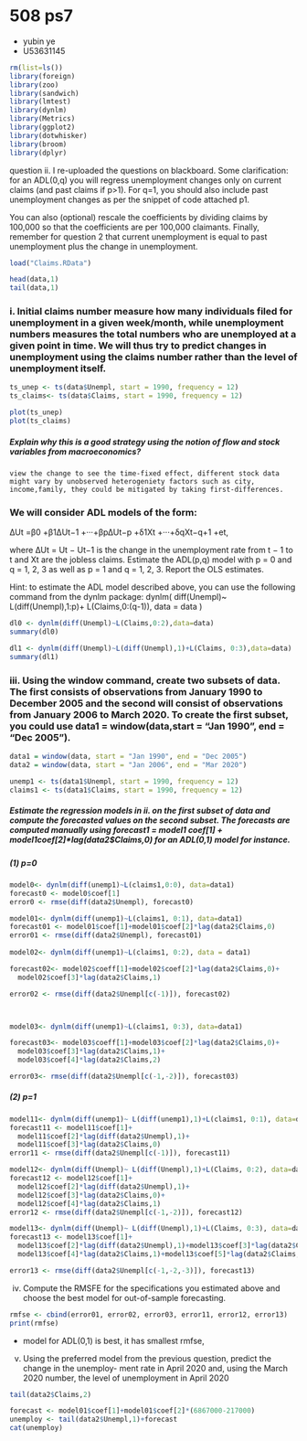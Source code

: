 508 ps7
========================================================
- yubin ye
- U53631145

```r
rm(list=ls())
library(foreign)
library(zoo)
library(sandwich)
library(lmtest)
library(dynlm)
library(Metrics)
library(ggplot2)
library(dotwhisker)
library(broom)
library(dplyr)
```


question ii. I re-uploaded the questions on blackboard. Some clarification: for an ADL(0,q) you will regress unemployment changes only on current claims (and past claims if p>1). For q=1, you should also include past unemployment changes as per the snippet of code attached p1.

You can also (optional) rescale the coefficients by dividing claims by 100,000 so that the coefficients are per 100,000 claimants. Finally, remember for question 2 that current unemployment is equal to past unemployment plus the change in unemployment.

```r
load("Claims.RData")

head(data,1)
tail(data,1)
```

### i. Initial claims number measure how many individuals filed for unemployment in a given week/month, while unemployment numbers measures the total numbers who are unemployed at a given point in time. We will thus try to predict changes in unemployment using the claims number rather than the level of unemployment itself. 

```r
ts_unep <- ts(data$Unempl, start = 1990, frequency = 12)
ts_claims<- ts(data$Claims, start = 1990, frequency = 12)

plot(ts_unep)
plot(ts_claims)
```

##### Explain why this is a good strategy using the notion of flow and stock variables from macroeconomics?

`view the change to see the time-fixed effect, different stock data might vary by unobserved heterogeniety factors such as city, income,family, they could be mitigated by taking first-differences.`

### We will consider ADL models of the form:
∆Ut =β0 +β1∆Ut−1 +···+βp∆Ut−p +δ1Xt +···+δqXt−q+1 +et,

where ∆Ut = Ut − Ut−1 is the change in the unemployment rate from t − 1 to t and Xt are the jobless claims. Estimate the ADL(p,q) model with p = 0 and q = 1, 2, 3 as well as p = 1 and q = 1, 2, 3. Report the OLS estimates.

Hint: to estimate the ADL model described above, you can use the following command from the dynlm package: dynlm( diff(Unempl)~ L(diff(Unempl),1:p)+ L(Claims,0:(q-1)), data
= data )

```r
dl0 <- dynlm(diff(Unempl)~L(Claims,0:2),data=data)
summary(dl0)

dl1 <- dynlm(diff(Unempl)~L(diff(Unempl),1)+L(Claims, 0:3),data=data)
summary(dl1)  

```

### iii. Using the window command, create two subsets of data. The first consists of observations from January 1990 to December 2005 and the second will consist of observations from January 2006 to March 2020. To create the first subset, you could use data1 = window(data,start = "Jan 1990", end = "Dec 2005").

```r
data1 = window(data, start = "Jan 1990", end = "Dec 2005")
data2 = window(data, start = "Jan 2006", end = "Mar 2020")

unemp1 <- ts(data1$Unempl, start = 1990, frequency = 12)
claims1 <- ts(data1$Claims, start = 1990, frequency = 12)
```

##### Estimate the regression models in ii. on the first subset of data and compute the forecasted values on the second subset. The forecasts are computed manually using forecast1 = model1 $coef[1] + model1$coef[2]*lag(data2$Claims,0) for an ADL(0,1) model for instance.


##### (1) p=0
```r
model0<- dynlm(diff(unemp1)~L(claims1,0:0), data=data1)
forecast0 <- model0$coef[1]
error0 <- rmse(diff(data2$Unempl), forecast0)

model01<- dynlm(diff(unemp1)~L(claims1, 0:1), data=data1)
forecast01 <- model01$coef[1]+model01$coef[2]*lag(data2$Claims,0)
error01 <- rmse(diff(data2$Unempl), forecast01)
           
model02<- dynlm(diff(unemp1)~L(claims1, 0:2), data = data1)

forecast02<- model02$coeff[1]+model02$coef[2]*lag(data2$Claims,0)+
  model02$coef[3]*lag(data2$Claims,1)

error02 <- rmse(diff(data2$Unempl[c(-1)]), forecast02)



model03<- dynlm(diff(unemp1)~L(claims1, 0:3), data=data1)

forecast03<- model03$coeff[1]+model03$coef[2]*lag(data2$Claims,0)+
  model03$coef[3]*lag(data2$Claims,1)+
  model03$coef[4]*lag(data2$Claims,2)

error03<- rmse(diff(data2$Unempl[c(-1,-2)]), forecast03)
```

##### (2) p=1
```r

model11<- dynlm(diff(unemp1)~ L(diff(unemp1),1)+L(claims1, 0:1), data=data1)
forecast11 <- model11$coef[1]+
  model11$coef[2]*lag(diff(data2$Unempl),1)+
  model11$coef[3]*lag(data2$Claims,0)
error11 <- rmse(diff(data2$Unempl[c(-1)]), forecast11)

model12<- dynlm(diff(Unempl)~ L(diff(Unempl),1)+L(Claims, 0:2), data=data1)
forecast12 <- model12$coef[1]+
  model12$coef[2]*lag(diff(data2$Unempl),1)+
  model12$coef[3]*lag(data2$Claims,0)+
  model12$coef[4]*lag(data2$Claims,1)
error12 <- rmse(diff(data2$Unempl[c(-1,-2)]), forecast12)

model13<- dynlm(diff(Unempl)~ L(diff(Unempl),1)+L(Claims, 0:3), data=data1)
forecast13 <- model13$coef[1]+
  model13$coef[2]*lag(diff(data2$Unempl),1)+model13$coef[3]*lag(data2$Claims,0)+
  model13$coef[4]*lag(data2$Claims,1)+model13$coef[5]*lag(data2$Claims,2)

error13 <- rmse(diff(data2$Unempl[c(-1,-2,-3)]), forecast13)

```

iv. Compute the RMSFE for the specifications you estimated above and choose the best model for out-of-sample forecasting.

```r
rmfse <- cbind(error01, error02, error03, error11, error12, error13)
print(rmfse)
```

- model for ADL(0,1) is best, it has smallest rmfse, 

v. Using the preferred model from the previous question, predict the change in the unemploy- ment rate in April 2020 and, using the March 2020 number, the level of unemployment in April 2020

```r
tail(data2$Claims,2)

forecast <- model01$coef[1]+model01$coef[2]*(6867000-217000)
unemploy <- tail(data2$Unempl,1)+forecast
cat(unemploy)
```

